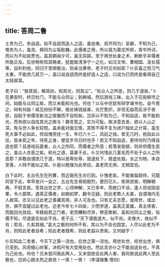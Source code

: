```yaml
---
---
---
```

title: 答周二鲁
---

士贵为己，务自适。如不自适而适人之适，虽伯夷、叔齐同为氵㸒僻，不知为己，惟务为人，虽尧、舜同为尘垢秕糠。此儒者之用，所以竟为蒙庄所排，青牛所诃，而以为不如良贾也。盖其朝闻夕可，虽无异路，至于用世处身之术，断断乎非儒者所能企及。后世稍有知其略者，犹能致清净宁一之化，如汉文帝、曹相国、汲长孺等，自利利他，同归于至顺极治，则亲当黄帝、老子时又何如耶？仆实喜之而习气太重，不能庶几其万一，盖口说自适而终是好适人之适，口说为已而终是看得自己太轻故耳。

老子曰：“挫其锐，解其纷，和其光，同其尘”。“处众人之所恶，则几于道矣。”卜在黄安时，终日杜门，不能与众同尘；到麻城，然后游戏三昧，出入于花街柳市之间，始能与众同尘矣，而又未能和光也。何也？以与中丞犹有辩学诸书也。自今恩之，辩有何益！祗见纷纷不解，彼此锋锐益甚，光芒愈炽，非但无益而反涉于吝骄，自蹈于宋儒攻新法之故辙而不自知矣。岂非以不知为己，不知自适，故不能和光，而务欲以自炫其光之故与！静言思之，实为可耻。故决意去发，欲以人山之深，免与世人争长较短。盖未能对面忘情，其势不得不复为闭户独处之计耳，虽生死大事不必如此，但自愧劳扰一生，年已六十二，风前之烛，曾无几时，祝自此以往，皆未死之年，待死之身，便宜岁月日时也乎！若又不知自适，更待何时乃得自适也耶？且游戏玩耍者，众人之所同，而儒者之所恶；若落发毁貌，则非但儒生恶之，虽众人亦恶之矣。和光之道，莫甚于此，仆又何惜此几茎毛而不处于众人之所恶耶？非敢自谓庶几于道，特以居卑处辱，居退处下，居虚处独，水之为物，本自至善，人特不能似之耳。仆是以勉强为此举动，盖老而无用，尤相宜也。

白下此时，五台先生在刑曹，而近谿先生亦已到。仆愧老矣，不能匍匐趋侍，兄既同官于此，幸早发兴一会之，五台先生骨刚胆烈，更历已久，练熟世故，明解朝典，不假言矣。至其出世之学，心领神解，又已多年，而绝口不谈，逢人但说因说果，令人鄙笑。遇真正儒者，如痴如梦，翻令见疑。则此老欺人太甚，自谓海内无人故耳。亦又以见此老之善藏其用，非人可及也。只有丈夫志愿，或用世，或出世，俱不宜磋过此老也。近老今年七十四矣，少而学道，盖真正英雄，真主侠客，而能回光敛焰，专精般若之门者，老而糟粕尽弃，秽恶聚躬、盖和光同尘之极，俗儒不知，尽道是实如此不肖。老子云：“天下谓我道大，似不肖。夫惟大，故似不肖；若肖，久矣其细。”盖大之极则何所不有，其以为不肖也固宜。人尽以此老为不肖，则知此老者自希；知此老者既希，则此老益以贵矣。又何疑乎！

仆实知此二老者，今天下之第一流也，后世之第一流也。用世处世，经世出世，俱已至到。风但细心听客，决知尺有大受用处也。然此言亦仆之不能自适处也，不真为己处也。何也？兄未尝问我此两人，又未尝欲会此两人者，我何故说此两人至此极也，岂非心肠太热之故欤！一笑！一笑！（李温陵集·卷四）